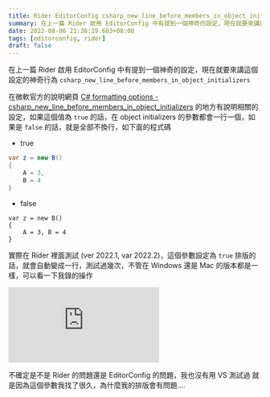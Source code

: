 ```yaml
---
title: Rider EditorConfig csharp_new_line_before_members_in_object_initializers
summary: 在上一篇 Rider 啟用 EditorConfig 中有提到一個神奇的設定，現在就要來講這個設定的神奇行為 csharp_new_line_before_members_in_object_initializers
date: 2022-08-06 21:38:19.683+08:00
tags: [editorconfig, rider]
draft: false
---
```


在上一篇 Rider 啟用 EditorConfig 中有提到一個神奇的設定，現在就要來講這個設定的神奇行為 `csharp_new_line_before_members_in_object_initializers`

在微軟官方的說明網頁 [C# formatting options - csharp_new_line_before_members_in_object_initializers](https://docs.microsoft.com/en-us/dotnet/fundamentals/code-analysis/style-rules/csharp-formatting-options#csharp_new_line_before_members_in_object_initializers) 的地方有說明相關的設定，如果這個值為 `true` 的話，在 object initializers 的參數都會一行一個，如果是 `false` 的話，就是全部不換行，如下面的程式碼

- true

```csharp
var z = new B()
{
    A = 3,
    B = 4
}
```

- false

```
var z = new B()
{
    A = 3, B = 4
}
```

實際在 Rider 裡面測試 (ver 2022.1, var 2022.2)，這個參數設定為 `true` 排版的話，就會自動變成一行，測試過幾次，不管在 Windows 還是 Mac 的版本都是一樣，可以看一下我錄的操作

<iframe
  style={{
    width: '100%',
    aspectRatio: '16 / 9',
  }}
  src="https://www.youtube.com/embed/lLcELkIs_Yw?si=dHRWcDDNsTsJv1qz"
  title="YouTube video player"
  frameBorder="0"
  allow="accelerometer; autoplay; clipboard-write; encrypted-media; gyroscope; picture-in-picture; web-share"
  referrerPolicy="strict-origin-when-cross-origin"
  allowFullScreen
></iframe>

不確定是不是 Rider 的問題還是 EditorConfig 的問題，我也沒有用 VS 測試過
就是因為這個參數我找了很久，為什麼我的排版會有問題....
